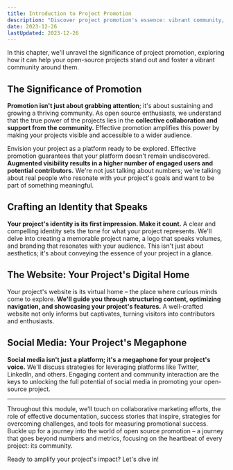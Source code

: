 ```yaml
---
title: Introduction to Project Promotion
description: "Discover project promotion's essence: vibrant community, compelling identities, optimized digital homes, and social media potential. Journey beyond metrics to the heart of community impact."
date: 2023-12-26
lastUpdated: 2023-12-26
---
```


<p class="lead">
	In this chapter, we'll unravel the significance of project promotion,
	exploring how it can help your open-source projects stand out and foster a
	vibrant community around them.
</p>

## The Significance of Promotion

**Promotion isn't just about grabbing attention**; it's about sustaining and growing a thriving community. As open source enthusiasts, we understand that the true power of the projects lies in the **collective collaboration and support from the community.** Effective promotion amplifies this power by making your projects visible and accessible to a wider audience.

Envision your project as a platform ready to be explored. Effective promotion guarantees that your platform doesn't remain undiscovered. **Augmented visibility results in a higher number of engaged users and potential contributors.** We're not just talking about numbers; we're talking about real people who resonate with your project's goals and want to be part of something meaningful.

## Crafting an Identity that Speaks

**Your project's identity is its first impression. Make it count.** A clear and compelling identity sets the tone for what your project represents. We'll delve into creating a memorable project name, a logo that speaks volumes, and branding that resonates with your audience. This isn't just about aesthetics; it's about conveying the essence of your project in a glance.

## The Website: Your Project's Digital Home

Your project's website is its virtual home – the place where curious minds come to explore. **We'll guide you through structuring content, optimizing navigation, and showcasing your project's features.** A well-crafted website not only informs but captivates, turning visitors into contributors and enthusiasts.

## Social Media: Your Project's Megaphone

**Social media isn't just a platform; it's a megaphone for your project's voice.** We'll discuss strategies for leveraging platforms like Twitter, LinkedIn, and others. Engaging content and community interaction are the keys to unlocking the full potential of social media in promoting your open-source project.

---

<p class="lead">
	Throughout this module, we'll touch on collaborative marketing efforts, the
	role of effective documentation, success stories that inspire, strategies for
	overcoming challenges, and tools for measuring promotional success. Buckle up
	for a journey into the world of open source promotion – a journey that goes
	beyond numbers and metrics, focusing on the heartbeat of every project: its
	community.
</p>

<p class="lead">Ready to amplify your project's impact? Let's dive in!</p>

